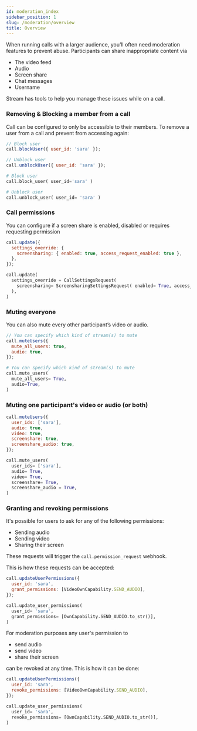 ```yaml
---
id: moderation_index
sidebar_position: 1
slug: /moderation/overview
title: Overview
---
```



When running calls with a larger audience, you’ll often need moderation features to prevent abuse. Participants can share inappropriate content via

- The video feed
- Audio
- Screen share
- Chat messages
- Username

Stream has tools to help you manage these issues while on a call.

### Removing & Blocking a member from a call

Call can be configured to only be accessible to their members. To remove a user from a call and prevent from accessing again:

<Tabs groupId="examples">
<TabItem value="js" label="JavaScript">

```js
// Block user
call.blockUser({ user_id: 'sara' });

// Unblock user
call.unblockUser({ user_id: 'sara' });
```

</TabItem>
<TabItem value="py" label="Python">

```py
# Block user
call.block_user( user_id='sara' )

# Unblock user
call.unblock_user( user_id= 'sara' )
```

</TabItem>
</Tabs>

### Call permissions

You can configure if a screen share is enabled, disabled or requires requesting permission

<Tabs groupId="examples">
<TabItem value="js" label="JavaScript">

```js
call.update({
  settings_override: {
    screensharing: { enabled: true, access_request_enabled: true },
  },
});
```

</TabItem>
<TabItem value="py" label="Python">

```py
call.update(
  settings_override = CallSettingsRequest(
    screensharing= ScreensharingSettingsRequest( enabled= True, access_request_enabled= True ),
  ),
)
```

</TabItem>
</Tabs>

### Muting everyone

You can also mute every other participant’s video or audio.

<Tabs groupId="examples">
<TabItem value="js" label="JavaScript">

```js
// You can specify which kind of stream(s) to mute
call.muteUsers({
  mute_all_users: true,
  audio: true,
});
```

</TabItem>
<TabItem value="py" label="Python">

```py
# You can specify which kind of stream(s) to mute
call.mute_users(
  mute_all_users= True,
  audio=True,
)
```

</TabItem>
</Tabs>

### Muting one participant's video or audio (or both)

<Tabs groupId="examples">
<TabItem value="js" label="JavaScript">

```js
call.muteUsers({
  user_ids: ['sara'],
  audio: true,
  video: true,
  screenshare: true,
  screenshare_audio: true,
});
```

</TabItem>
<TabItem value="py" label="Python">

```py
call.mute_users(
  user_ids= ['sara'],
  audio= True,
  video= True,
  screenshare= True,
  screenshare_audio = True,
)
```

</TabItem>
</Tabs>

### Granting and revoking permissions

It's possible for users to ask for any of the following permissions:

- Sending audio
- Sending video
- Sharing their screen

These requests will trigger the `call.permission_request` webhook.

This is how these requests can be accepted:

<Tabs groupId="examples">
<TabItem value="js" label="JavaScript">

```js
call.updateUserPermissions({
  user_id: 'sara',
  grant_permissions: [VideoOwnCapability.SEND_AUDIO],
});
```

</TabItem>
<TabItem value="py" label="Python">

```py
call.update_user_permissions(
  user_id= 'sara',
  grant_permissions= [OwnCapability.SEND_AUDIO.to_str()],
)
```

</TabItem>
</Tabs>

For moderation purposes any user's permission to

- send audio
- send video
- share their screen

can be revoked at any time. This is how it can be done:

<Tabs groupId="examples">
<TabItem value="js" label="JavaScript">

```js
call.updateUserPermissions({
  user_id: 'sara',
  revoke_permissions: [VideoOwnCapability.SEND_AUDIO],
});
```

</TabItem>
<TabItem value="py" label="Python">

```py
call.update_user_permissions(
  user_id= 'sara',
  revoke_permissions= [OwnCapability.SEND_AUDIO.to_str()],
)
```

</TabItem>
</Tabs>
